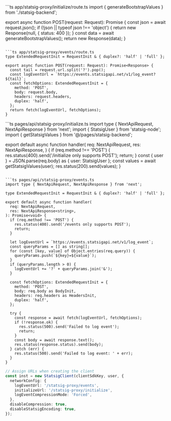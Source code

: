 <Tabs>
<Tab title="App Router">
```ts app/statsig-proxy/initialize/route.ts
import { generateBootstrapValues } from './statsig-backend';

export async function POST(request: Request): Promise<Response> {
  const json = await request.json();
  if (!json || typeof json !== 'object') {
    return new Response(null, { status: 400 });
  }
  const data = await generateBootstrapValues();
  return new Response(data);
}
```

```ts app/statsig-proxy/events/route.ts
type ExtendedRequestInit = RequestInit & { duplex?: 'half' | 'full' };

export async function POST(request: Request): Promise<Response> {
  const tail = request.url.split('?').pop();
  const logEventUrl = `https://events.statsigapi.net/v1/log_event?${tail}`;
  const fetchOptions: ExtendedRequestInit = {
    method: 'POST',
    body: request.body,
    headers: request.headers,
    duplex: 'half',
  };
  return fetch(logEventUrl, fetchOptions);
}
```
</Tab>

<Tab title="Page Router">
```ts pages/api/statsig-proxy/initialize.ts
import type { NextApiRequest, NextApiResponse } from 'next';
import { StatsigUser } from 'statsig-node';
import { getStatsigValues } from '@/pages/statsig-backend';

export default async function handler(
  req: NextApiRequest,
  res: NextApiResponse<string>,
) {
  if (req.method !== 'POST') {
    res.status(400).send('/initialize only supports POST');
    return;
  }
  const { user } = JSON.parse(req.body) as { user: StatsigUser };
  const values = await getStatsigValues(user);
  res.status(200).send(values);
}
```

```ts pages/api/statsig-proxy/events.ts
import type { NextApiRequest, NextApiResponse } from 'next';

type ExtendedRequestInit = RequestInit & { duplex?: 'half' | 'full' };

export default async function handler(
  req: NextApiRequest,
  res: NextApiResponse<string>,
): Promise<void> {
  if (req.method !== 'POST') {
    res.status(400).send('/events only supports POST');
    return;
  }

  let logEventUrl = `https://events.statsigapi.net/v1/log_event`;
  const queryParams = [] as string[];
  for (const [key, value] of Object.entries(req.query)) {
    queryParams.push(`${key}=${value}`);
  }
  if (queryParams.length > 0) {
    logEventUrl += '?' + queryParams.join('&');
  }

  const fetchOptions: ExtendedRequestInit = {
    method: 'POST',
    body: req.body as BodyInit,
    headers: req.headers as HeadersInit,
    duplex: 'half',
  };

  try {
    const response = await fetch(logEventUrl, fetchOptions);
    if (!response.ok) {
      res.status(500).send('Failed to log event');
      return;
    }
    const body = await response.text();
    res.status(response.status).send(body);
  } catch (err) {
    res.status(500).send('Failed to log event: ' + err);
  }
}
```
</Tab>
</Tabs>

```ts
// Assign URLs when creating the client
const inst = new StatsigClient(clientSdkKey, user, {
  networkConfig: {
    logEventUrl: '/statsig-proxy/events',
    initializeUrl: '/statsig-proxy/initialize',
    logEventCompressionMode: 'Forced',
  },
  disableCompression: true,
  disableStatsigEncoding: true,
});
```


